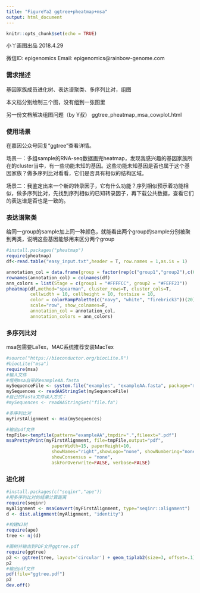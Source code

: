 ```yaml
---
title: "FigureYa2 ggtree+pheatmap+msa"
output: html_document
---
```


```r
knitr::opts_chunk$set(echo = TRUE)
```
小丫画图出品 2018.4.29

微信ID: epigenomics  Email: epigenomics@rainbow-genome.com

### 需求描述
基因家族成员进化树、表达谱聚类、多序列比对，组图

本文档分别绘制三个图，没有组到一张图里

另一份文档解决组图问题（by Y叔）
ggtree_pheatmap_msa_cowplot.html

### 使用场景
在嘉因公众号回复“ggtree”查看详情。

场景一：多组sample的RNA-seq数据画完heatmap，发现我感兴趣的基因家族所在的cluster当中，有一些功能未知的基因。这些功能未知基因是否也属于这个基因家族？做多序列比对看看，它们是否具有相似的结构区域。

场景二：我鉴定出来一个新的转录因子，它有什么功能？序列相似预示着功能相似，做多序列比对，先找到序列相似的已知转录因子，再下载公共数据，查看它们的表达谱是否也是一致的。

### 表达谱聚类
给同一group的sample加上同一种颜色，就能看出两个group的sample分别被聚到两类，说明这些基因能够用来区分两个group
```r
#install.packages("pheatmap")
require(pheatmap)
df<-read.table("easy_input.txt",header = T, row.names = 1,as.is = 1)

annotation_col = data.frame(group = factor(rep(c("group1","group2"),c(6,12))))
rownames(annotation_col) = colnames(df)
ann_colors = list(Stage = c(group1 = "#FFFFCC", group2 = "#FEFF23"))
pheatmap(df,method="spearman", cluster_rows=T, cluster_cols=T,
         cellwidth = 10, cellheight = 10, fontsize = 10, 
         color = colorRampPalette(c("navy", "white", "firebrick3"))(20),
         scale="row", show_colnames=F,
         annotation_col = annotation_col, 
         annotation_colors = ann_colors)

```


### 多序列比对
msa包需要LaTex，MAC系统推荐安装MacTex
```r
#source("https://bioconductor.org/biocLite.R")
#biocLite("msa")
require(msa)
#输入文件
#借用msa自带的exampleAA.fasta
mySequenceFile <- system.file("examples", "exampleAA.fasta", package="msa")
mySequences <- readAAStringSet(mySequenceFile)
#自己的fasta文件读入方式：
#mySequences <- readAAStringSet("file.fa")

#多序列比对
myFirstAlignment <- msa(mySequences)

#输出pdf文件
tmpFile<-tempfile(pattern="exampleAA",tmpdir=".",fileext=".pdf")
msaPrettyPrint(myFirstAlignment, file=tmpFile,output="pdf", 
                 paperWidth=15, paperHeight=10, 
                 showNames="right",showLogo="none", showNumbering="none",
                 showConsensus = "none",
                 askForOverwrite=FALSE, verbose=FALSE)
```

### 进化树
```r
#install.packages(c("seqinr","ape"))
#用多序列比对的结果计算距离
require(seqinr)
myAlignment <- msaConvert(myFirstAlignment, type="seqinr::alignment")
d <- dist.alignment(myAlignment, "identity")

#构建NJ树
require(ape)
tree <- nj(d)

#画树并输出到PDF文件ggtree.pdf
require(ggtree)
p2 <- ggtree(tree, layout='circular') + geom_tiplab2(size=3, offset=.1) + xlim(-.2, 3) 
p2
#输出pdf文件
pdf(file="ggtree.pdf")
p2
dev.off()
```
